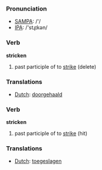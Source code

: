 === Pronunciation ===
*[[w:SAMPA|SAMPA]]: /'/
*[[w:IPA|IPA]]: /'stɻɪkən/

=== Verb ===

'''stricken'''

# past participle of to [[strike]] (delete)

=== Translations ===
*[[Dutch]]: [[doorgehaald]]

=== Verb ===

'''stricken'''

# past participle of to [[strike]] (hit)

=== Translations ===
*[[Dutch]]: [[toegeslagen]]